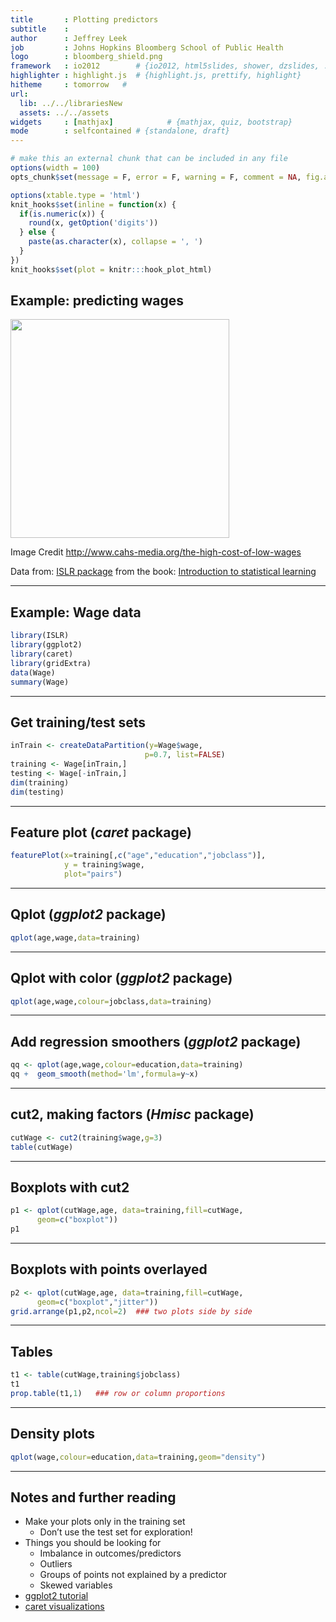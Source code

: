 ```yaml
---
title       : Plotting predictors
subtitle    : 
author      : Jeffrey Leek
job         : Johns Hopkins Bloomberg School of Public Health
logo        : bloomberg_shield.png
framework   : io2012        # {io2012, html5slides, shower, dzslides, ...}
highlighter : highlight.js  # {highlight.js, prettify, highlight}
hitheme     : tomorrow   # 
url:
  lib: ../../librariesNew
  assets: ../../assets
widgets     : [mathjax]            # {mathjax, quiz, bootstrap}
mode        : selfcontained # {standalone, draft}
---
```



```r
# make this an external chunk that can be included in any file
options(width = 100)
opts_chunk$set(message = F, error = F, warning = F, comment = NA, fig.align = 'center', dpi = 100, tidy = F, cache.path = '.cache/', fig.path = 'fig/')

options(xtable.type = 'html')
knit_hooks$set(inline = function(x) {
  if(is.numeric(x)) {
    round(x, getOption('digits'))
  } else {
    paste(as.character(x), collapse = ', ')
  }
})
knit_hooks$set(plot = knitr:::hook_plot_html)
```


## Example: predicting wages

<img class=center src=../../assets/img/08_PredictionAndMachineLearning/wages.jpg height=350>

Image Credit [http://www.cahs-media.org/the-high-cost-of-low-wages](http://www.cahs-media.org/the-high-cost-of-low-wages)

Data from: [ISLR package](http://cran.r-project.org/web/packages/ISLR) from the book: [Introduction to statistical learning](http://www-bcf.usc.edu/~gareth/ISL/)  



---

## Example: Wage data

```r
library(ISLR)
library(ggplot2)
library(caret)
library(gridExtra)
data(Wage)
summary(Wage)
```



---

## Get training/test sets

```r
inTrain <- createDataPartition(y=Wage$wage,
                              p=0.7, list=FALSE)
training <- Wage[inTrain,]
testing <- Wage[-inTrain,]
dim(training)
dim(testing)
```


---

## Feature plot (*caret* package)

```r
featurePlot(x=training[,c("age","education","jobclass")],
            y = training$wage,
            plot="pairs")
```


---

## Qplot (*ggplot2* package)


```r
qplot(age,wage,data=training)
```


---

## Qplot with color (*ggplot2* package)


```r
qplot(age,wage,colour=jobclass,data=training)
```


---

## Add regression smoothers (*ggplot2* package)


```r
qq <- qplot(age,wage,colour=education,data=training)
qq +  geom_smooth(method='lm',formula=y~x)
```


---

## cut2, making factors (*Hmisc* package)


```r
cutWage <- cut2(training$wage,g=3)
table(cutWage)
```

---

## Boxplots with cut2


```r
p1 <- qplot(cutWage,age, data=training,fill=cutWage,
      geom=c("boxplot"))
p1
```

---

## Boxplots with points overlayed


```r
p2 <- qplot(cutWage,age, data=training,fill=cutWage,
      geom=c("boxplot","jitter"))
grid.arrange(p1,p2,ncol=2)  ### two plots side by side
```


---

## Tables

```r
t1 <- table(cutWage,training$jobclass)
t1
prop.table(t1,1)   ### row or column proportions
```


---

## Density plots

```r
qplot(wage,colour=education,data=training,geom="density")
```


---

## Notes and further reading

* Make your plots only in the training set 
  * Don't use the test set for exploration!
* Things you should be looking for
  * Imbalance in outcomes/predictors
  * Outliers 
  * Groups of points not explained by a predictor
  * Skewed variables 
* [ggplot2 tutorial](http://rstudio-pubs-static.s3.amazonaws.com/2176_75884214fc524dc0bc2a140573da38bb.html)
* [caret visualizations](http://caret.r-forge.r-project.org/visualizations.html)
